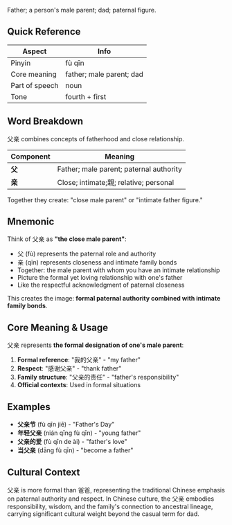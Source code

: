 Father; a person's male parent; dad; paternal figure.

## Quick Reference

| Aspect         | Info                     |
| -------------- | ------------------------ |
| Pinyin         | fù qīn                   |
| Core meaning   | father; male parent; dad |
| Part of speech | noun                     |
| Tone           | fourth + first           |

## Word Breakdown

父亲 combines concepts of fatherhood and close relationship.

| Component | Meaning                                 |
| --------- | --------------------------------------- |
| **父**    | Father; male parent; paternal authority |
| **亲**    | Close; intimate;親; relative; personal  |

Together they create: "close male parent" or "intimate father figure."

## Mnemonic

Think of 父亲 as **"the close male parent"**:

- 父 (fù) represents the paternal role and authority
- 亲 (qīn) represents closeness and intimate family bonds
- Together: the male parent with whom you have an intimate relationship
- Picture the formal yet loving relationship with one's father
- Like the respectful acknowledgment of paternal closeness

This creates the image: **formal paternal authority combined with intimate family bonds**.

## Core Meaning & Usage

父亲 represents **the formal designation of one's male parent**:

1. **Formal reference**: "我的父亲" - "my father"
2. **Respect**: "感谢父亲" - "thank father"
3. **Family structure**: "父亲的责任" - "father's responsibility"
4. **Official contexts**: Used in formal situations

## Examples

- **父亲节** (fù qīn jiē) - "Father's Day"
- **年轻父亲** (nián qīng fù qīn) - "young father"
- **父亲的爱** (fù qīn de ài) - "father's love"
- **当父亲** (dāng fù qīn) - "become a father"

## Cultural Context

父亲 is more formal than 爸爸, representing the traditional Chinese emphasis on paternal authority
and respect. In Chinese culture, the 父亲 embodies responsibility, wisdom, and the family's
connection to ancestral lineage, carrying significant cultural weight beyond the casual term for
dad.

